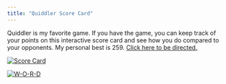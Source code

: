 ```yaml
---
title: "Quiddler Score Card"
---
```


Quiddler is my favorite game. If you have the game, you can keep track of your points on this interactive score card and see how you do compared to your opponents. My personal best is 259. [Click here to be directed.](http://ec2-54-191-127-173.us-west-2.compute.amazonaws.com:3838/ThisIsTheOne/) 

[![Score Card](ScoreCard.png)](http://ec2-54-191-127-173.us-west-2.compute.amazonaws.com:3838/ThisIsTheOne/)


[![W-O-R-D](FullSizeRender.jpg)](http://ec2-54-191-127-173.us-west-2.compute.amazonaws.com:3838/ThisIsTheOne/)


